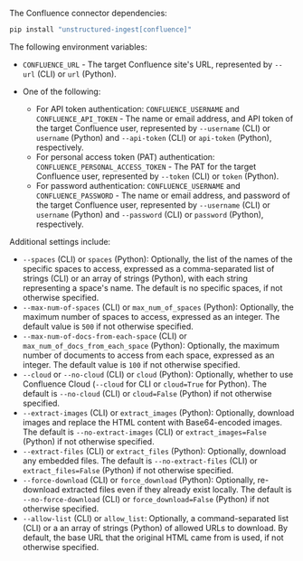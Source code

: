 The Confluence connector dependencies:

```bash CLI, Python
pip install "unstructured-ingest[confluence]"
```


<AdditionalIngestDependencies />

The following environment variables:

- `CONFLUENCE_URL` - The target Confluence site's URL, represented by `--url` (CLI) or `url` (Python).
- One of the following:

  - For API token authentication: `CONFLUENCE_USERNAME` and `CONFLUENCE_API_TOKEN` - The name or email address, and API token of the target Confluence user, represented by `--username` (CLI) or `username` (Python) and `--api-token` (CLI) or `api-token` (Python), respectively.
  - For personal access token (PAT) authentication: `CONFLUENCE_PERSONAL_ACCESS_TOKEN` - The PAT for the target Confluence user, represented by `--token` (CLI) or `token` (Python).
  - For password authentication: `CONFLUENCE_USERNAME` and `CONFLUENCE_PASSWORD` - The name or email address, and password of the target Confluence user, represented by `--username` (CLI) or `username` (Python) and `--password` (CLI) or `password` (Python), respectively.

Additional settings include:

- `--spaces` (CLI) or `spaces` (Python): Optionally, the list of the names of the specific spaces to access, expressed as a comma-separated list of strings (CLI) or an array of strings (Python), with each string representing a space's name. The default is no specific spaces, if not otherwise specified.
- `--max-num-of-spaces` (CLI) or `max_num_of_spaces` (Python): Optionally, the maximum number of spaces to access, expressed as an integer. The default value is `500` if not otherwise specified.
- `--max-num-of-docs-from-each-space` (CLI) or `max_num_of_docs_from_each_space` (Python): Optionally, the maximum number of documents to access from each space, expressed as an integer. The default value is `100` if not otherwise specified.
- `--cloud` or `--no-cloud` (CLI) or `cloud` (Python): Optionally, whether to use Confluence Cloud (`--cloud` for CLI or `cloud=True` for Python). The default is `--no-cloud` (CLI) or `cloud=False` (Python) if not otherwise specified.
- `--extract-images` (CLI) or `extract_images` (Python): Optionally, download images and replace the HTML content with Base64-encoded images. The default is `--no-extract-images` (CLI) or `extract_images=False` (Python) if not otherwise specified.
- `--extract-files` (CLI) or `extract_files` (Python): Optionally, download any embedded files. The default is `--no-extract-files` (CLI) or `extract_files=False` (Python) if not otherwise specified.
- `--force-download` (CLI) or `force_download` (Python): Optionally, re-download extracted files even if they already exist locally. The default is `--no-force-download` (CLI) or `force_download=False` (Python) if not otherwise specified.
- `--allow-list` (CLI) or `allow_list`: Optionally, a command-separated list (CLI) or a an array of strings (Python) of allowed URLs to download. By default, the base URL that the original HTML came from is used, if not otherwise specified.